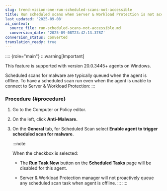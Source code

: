 ```yaml
---
slug: trend-vision-one-run-scheduled-scans-not-accessible
title: Run scheduled scans when Server & Workload Protection is not accessible
last_updated: '2025-09-08'
ai_context:
  source_file: run-scheduled-scans-not-accessible.md
  conversion_date: '2025-09-08T23:42:13.378Z'
conversion_status: converted
translation_ready: true
---
```


:::: {role="main"}
:::warning[Important]

This feature is supported with version 20.0.3445+ agents on Windows.

Scheduled scans for malware are typically queued when the agent is offline. To have a scheduled scan run even when the agent is unable to connect to Server & Workload Protection:
:::

### Procedure {#procedure}

1.  Go to the Computer or Policy editor.

2.  On the left, click **Anti-Malware.**

3.  On the **General** tab, for Scheduled Scan select **Enable agent to trigger scheduled scan for malware**.

    :::note

    When the checkbox is selected:

    - The **Run Task Now** button on the **Scheduled Tasks** page will be disabled for this agent.

    - Server & Workload Protection manager will not proactively queue any scheduled scan task when agent is offline.
    :::
::::
